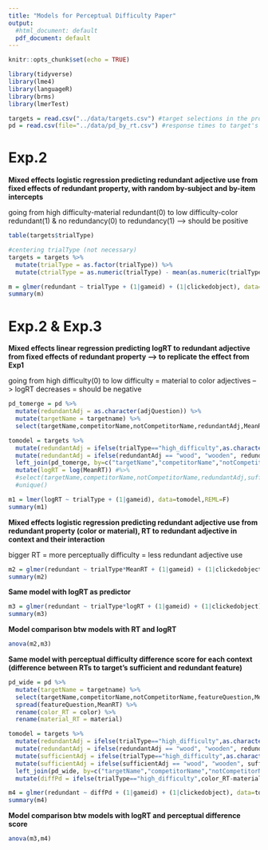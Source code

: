 ```yaml
---
title: "Models for Perceptual Difficulty Paper"
output:
  #html_document: default
  pdf_document: default
---
```


```r
knitr::opts_chunk$set(echo = TRUE)
```

```r
library(tidyverse)
library(lme4)
library(languageR)
library(brms)
library(lmerTest)

targets = read.csv("../data/targets.csv") #target selections in the production experiment
pd = read.csv(file="../data/pd_by_rt.csv") #response times to target's features in the perceptual difficulty experiment (in context)
```

# Exp.2
**Mixed effects logistic regression predicting redundant adjective use from fixed effects of redundant property, with random by-subject and by-item intercepts**

going from high difficulty-material redundant(0) to low difficulty-color redundant(1) & no redundancy(0) to redundancy(1) --> should be positive
```r
table(targets$trialType)

#centering trialType (not necessary)
targets = targets %>%
  mutate(trialType = as.factor(trialType)) %>%
  mutate(ctrialType = as.numeric(trialType) - mean(as.numeric(trialType)))

m = glmer(redundant ~ trialType + (1|gameid) + (1|clickedobject), data=targets, family="binomial")
summary(m)
```


# Exp.2 & Exp.3
**Mixed effects linear regression predicting logRT to redundant adjective from fixed effects of redundant property --> to replicate the effect from Exp1**

going from high difficulty(0) to low difficulty = material to color adjectives --> logRT decreases = should be negative

```r
pd_tomerge = pd %>% 
  mutate(redundantAdj = as.character(adjQuestion)) %>%
  mutate(targetName = targetname) %>%
  select(targetName,competitorName,notCompetitorName,redundantAdj,MeanRT) #62 rows (for each context we have RT for both color and material adj)

tomodel = targets %>%
  mutate(redundantAdj = ifelse(trialType=="high_difficulty",as.character(clickedmaterial),as.character(clickedcolor))) %>%
  mutate(redundantAdj = ifelse(redundantAdj == "wood", "wooden", redundantAdj)) %>%
  left_join(pd_tomerge, by=c("targetName","competitorName","notCompetitorName","redundantAdj")) %>%
  mutate(logRT = log(MeanRT)) #%>%
  #select(targetName,competitorName,notCompetitorName,redundantAdj,sufficientAdj) %>% #for stimuli check: 31 unique rows 
  #unique()

m1 = lmer(logRT ~ trialType + (1|gameid), data=tomodel,REML=F)
summary(m1)
```

**Mixed effects logistic regression predicting redundant adjective use from redundant property (color or material), RT to redundant adjective in context and their interaction**

bigger RT = more perceptually difficulty = less redundant adjective use
```r
m2 = glmer(redundant ~ trialType*MeanRT + (1|gameid) + (1|clickedobject), data=tomodel, family="binomial")
summary(m2)
```

**Same model with logRT as predictor**
```r
m3 = glmer(redundant ~ trialType*logRT + (1|gameid) + (1|clickedobject), data=tomodel, family="binomial")
summary(m3)
```

**Model comparison btw models with RT and logRT**
```r
anova(m2,m3)
```

**Same model with perceptual difficulty difference score for each context (difference between RTs to target's sufficient and redundant feature)**
```r
pd_wide = pd %>% 
  mutate(targetName = targetname) %>%
  select(targetName,competitorName,notCompetitorName,featureQuestion,MeanRT) %>%
  spread(featureQuestion,MeanRT) %>%
  rename(color_RT = color) %>%
  rename(material_RT = material)

tomodel = targets %>%
  mutate(redundantAdj = ifelse(trialType=="high_difficulty",as.character(clickedmaterial),as.character(clickedcolor))) %>%
  mutate(redundantAdj = ifelse(redundantAdj == "wood", "wooden", redundantAdj)) %>% 
  mutate(sufficientAdj = ifelse(trialType=="high_difficulty",as.character(clickedcolor),as.character(clickedmaterial))) %>%
  mutate(sufficientAdj = ifelse(sufficientAdj == "wood", "wooden", sufficientAdj)) %>% 
  left_join(pd_wide, by=c("targetName","competitorName","notCompetitorName")) %>%
  mutate(diffPd = ifelse(trialType=="high_difficulty",color_RT-material_RT,material_RT-color_RT))

m4 = glmer(redundant ~ diffPd + (1|gameid) + (1|clickedobject), data=tomodel, family="binomial")
summary(m4)
```

**Model comparison btw models with logRT and perceptual difference score**
```r
anova(m3,m4)
```

